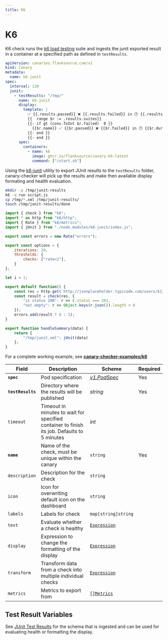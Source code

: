 ```yaml
---
title: K6
---
```


# <Icon name="k6" /> K6

K6 check runs the [k6 load testing](https://k6.io/) suite and ingests the junit exported result in a container at a specified path as defined in `testResults`.

```yaml title="k6-junit"
apiVersion: canaries.flanksource.com/v1
kind: Canary
metadata:
  name: k6-junit
spec:
  interval: 120
  junit:
    - testResults: "/tmp/"
      name: k6-junit
      display:
        template: |
          ✅ {{.results.passed}} ❌ {{.results.failed}} in 🕑 {{.results.duration}}
          {{  range $r := .results.suites}}
          {{- if gt (conv.ToInt $r.failed)  0 }}
            {{$r.name}} ✅ {{$r.passed}} ❌ {{$r.failed}} in 🕑 {{$r.duration}}
          {{- end }}
          {{- end }}
      spec:
        containers:
          - name: k6
            image: ghcr.io/flanksource/canary-k6:latest
            command: ["/start.sh"]
```

Using the [k6-junit](https://github.com/l-ross/k6-junit) utility to export JUnit results to the `testResults` folder, canary-checker will pick up the results and make then available display formating and health evaluation.

```bash title="start.sh"
mkdir -p /tmp/junit-results
k6 -q run script.js
cp /tmp/*.xml /tmp/junit-results/
touch /tmp/junit-results/done
```

```javascript title="script.js"
import { check } from "k6";
import * as http from "k6/http";
import { Rate } from "k6/metrics";
import { jUnit } from "./node_modules/k6-junit/index.js";

export const errors = new Rate("errors");

export const options = {
    iterations: 20,
    thresholds: {
        checks: ["rate<2"],
    }
};

let i = 1;

export default function() {
    const res = http.get(`http://jsonplaceholder.typicode.com/users/${i++}`);
    const result = check(res, {
        "is status 200": r => r.status === 201,
        "not empty": r => Object.keys(r.json()).length > 0
    });
    errors.add(result ? 0 : 1);
}

export function handleSummary(data) {
    return {
        "/tmp/junit.xml": jUnit(data)
    };
}
```

For a complete working example, see **[canary-checker-examples/k6](https://github.com/flanksource/canary-checker-examples/tree/main/k6)**

| Field | Description | Scheme | Required |
| ----- | ----------- | ------ | -------- |
| **`spec`** | Pod specification | [*v1.PodSpec*](https://kubernetes.io/docs/reference/generated/kubernetes-api/v1.20/#podspec-v1-core) | Yes |
| **`testResults`** | Directory where the results will be published | *string* | Yes |
| `timeout` | Timeout in minutes to wait for specified container to finish its job. Defaults to 5 minutes | *int* |  |
| **`name`**    | Name of the check, must be unique within the canary         | `string`                                     | Yes      |
| `description` | Description for the check                                   | `string`                                     |          |
| `icon`        | Icon for overwriting default icon on the dashboard          | `string`                                     |          |
| `labels`      | Labels for check                                            | `map[string]string`                          |          |
| `test`        | Evaluate whether a check is healthy                         | [`Expression`](../concepts/health-evaluation)  |          |
| `display`     | Expression to change the formatting of the display          | [`Expression`](../concepts/display-formatting) |          |
| `transform`   | Transform data from a check into multiple individual checks | [`Expression`](../concepts/transforms)          |          |
| `metrics`     | Metrics to export from                                      | [`[]Metrics`](../concepts/metrics-exporter)    |          |

## Test Result Variables

See [JUnit Test Results](./junit##test-result-variables) for the schema that is ingested and can be used for evaluating health or formatting the display.
